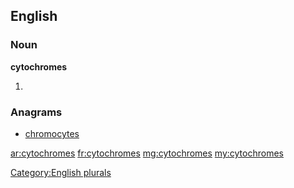 ==English==

===Noun===
'''cytochromes'''

# {{plural of|cytochrome}}

===Anagrams===
* [[chromocytes#English|chromocytes]]

[[Category:English plurals]]

[[ar:cytochromes]]
[[fr:cytochromes]]
[[mg:cytochromes]]
[[my:cytochromes]]